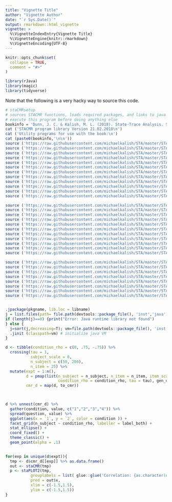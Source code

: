 ```yaml
---
title: "Vignette Title"
author: "Vignette Author"
date: "`r Sys.Date()`"
output: rmarkdown::html_vignette
vignette: >
  %\VignetteIndexEntry{Vignette Title}
  %\VignetteEngine{knitr::rmarkdown}
  %\VignetteEncoding{UTF-8}
---
```


```r
knitr::opts_chunk$set(
  collapse = TRUE,
  comment = "#>"
)

library(rJava)
library(magic)
library(tidyverse)


```

Note that the following is a very hacky way to source this code. 

```r

# staCMRsetup
# sources STACMR functions, loads required packages, and links to java runtime library
# execute this program before doing anything else
bookinfo = 'Dunn, J. C. & Kalish, M. L. (2018). State-Trace Analysis. Springer.'
cat ('STACMR program library Version 21.02.2018\n')
cat ('Utility programs for use with the book:\n')
cat (paste0(bookinfo,'\n\n'))
source ('https://raw.githubusercontent.com/michaelkalish/STA/master/STACMR-R/staSTATS.R')
source ('https://raw.githubusercontent.com/michaelkalish/STA/master/STACMR-R/staPLOT.R')
source ('https://raw.githubusercontent.com/michaelkalish/STA/master/STACMR-R/staMR.R')
source ('https://raw.githubusercontent.com/michaelkalish/STA/master/STACMR-R/staMRFIT.R')
source ('https://raw.githubusercontent.com/michaelkalish/STA/master/STACMR-R/staCMR.R')
source ('https://raw.githubusercontent.com/michaelkalish/STA/master/STACMR-R/staCMRFIT.R')
source ('https://raw.githubusercontent.com/michaelkalish/STA/master/STACMR-R/staPLOTBN.R')
source ('https://raw.githubusercontent.com/michaelkalish/STA/master/STACMR-R/staMRBN.R')
source ('https://raw.githubusercontent.com/michaelkalish/STA/master/STACMR-R/staCMRBN.R')
source ('https://raw.githubusercontent.com/michaelkalish/STA/master/STACMR-R/staCMRFITBN.R')
source ('https://raw.githubusercontent.com/michaelkalish/STA/master/STACMR-R/staMRFITBN.R')
source ('https://raw.githubusercontent.com/michaelkalish/STA/master/STACMR-R/staCMRFITBN.R')

source ('https://raw.githubusercontent.com/michaelkalish/STA/master/STACMR-R/Utility%20functions/staCMRx.R')
source ('https://raw.githubusercontent.com/michaelkalish/STA/master/STACMR-R/Utility%20functions/gen2list.R')
source ('https://raw.githubusercontent.com/michaelkalish/STA/master/STACMR-R/Utility%20functions/list2adj.R')
source ('https://raw.githubusercontent.com/michaelkalish/STA/master/STACMR-R/Utility%20functions/adj2list.R')
source ('https://raw.githubusercontent.com/michaelkalish/STA/master/STACMR-R/Utility%20functions/shrinkDiag.R')
source ('https://raw.githubusercontent.com/michaelkalish/STA/master/STACMR-R/Utility%20functions/gen2listBN.R')
source ('https://raw.githubusercontent.com/michaelkalish/STA/master/STACMR-R/Utility%20functions/staSTATSBN.R')
source ('https://raw.githubusercontent.com/michaelkalish/STA/master/STACMR-R/Utility%20functions/BNframe2list.R')
source ('https://raw.githubusercontent.com/michaelkalish/STA/master/STACMR-R/Utility%20functions/binSTATS.R')
source ('https://raw.githubusercontent.com/michaelkalish/STA/master/STACMR-R/Utility%20functions/tiesort.R')
source ('https://raw.githubusercontent.com/michaelkalish/STA/master/STACMR-R/Utility%20functions/LoftusMasson.R')

source ('https://raw.githubusercontent.com/michaelkalish/STA/master/STACMR-R/java/jMR.R')
source ('https://raw.githubusercontent.com/michaelkalish/STA/master/STACMR-R/java/jMRfits.R')
source ('https://raw.githubusercontent.com/michaelkalish/STA/master/STACMR-R/java/jMRBNfits.R')
source ('https://raw.githubusercontent.com/michaelkalish/STA/master/STACMR-R/java/jCMRxBNfits.R')
source ('https://raw.githubusercontent.com/michaelkalish/STA/master/STACMR-R/java/jCMRx.R')
source ('https://raw.githubusercontent.com/michaelkalish/STA/master/STACMR-R/java/jCMRBN.R')
source ('https://raw.githubusercontent.com/michaelkalish/STA/master/STACMR-R/java/jCMRfitsx.R')
source ('https://raw.githubusercontent.com/michaelkalish/STA/master/STACMR-R/java/jCMRBN.R')


.jpackage(pkgname, lib.loc = libname)
j = list.files(path= file.path(devtools::package_file(), 'inst','java'), pattern = ".jar$");
if (length(j)==0) {print("Error: Java runtime library not found")
} else {
  j=sort(j,decreasing=T); vm=file.path(devtools::package_file(), 'inst','java', j[1])
  .jinit (classpath=vm) # initialize java VM
}

```


```r

d <- tibble(condition_rho = c(0, .75, -.75)) %>%
  crossing(tau = 1,
           subject_scale = 0,
           n_subject = c(50, 200),
           n_item = 25) %>%
  mutate(expt = 1:n(),
         d = pmap(list(n_subject = n_subject, n_item = n_item, item_scale = .1, subject_scale = .1,
                       condition_rho = condition_rho, tau = tau), gen_dataset_cart ),
         cmr_d = map(d, to_cmr)) 

  
```

```r

d %>% unnest(cmr_d) %>%
  gather(condition, value, c("1","2","3","4")) %>%
  spread(question, value) %>%
  ggplot(aes(x = `1`, y = `2`, color = condition )) +
  facet_grid(n_subject ~ condition_rho, labeller = label_both) +
  stat_ellipse() +
  coord_fixed() +
  theme_classic() +
  geom_point(alpha = .1)
  


```



```r

for(exp in unique(d$expt)){
  tmp <- d$cmr_d[[exp]] %>% as.data.frame()
  out <- staCMR(tmp)
  p <- staPLOT2(tmp, 
           grouplabels = list( glue::glue('Correlation: {as.character(d$condition_rho[exp])} \n n_sub = {as.character(d$n_subject[exp])}' ) ), 
           pred = out$x,
           xlim = c(-1.5,1.5),
           ylim = c(-1.5,1.5))
}

```



